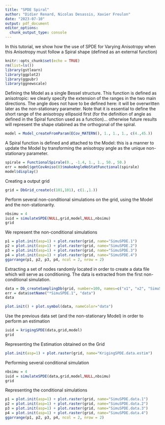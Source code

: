 ```yaml
---
title: "SPDE Spiral"
author: "Didier Renard, Nicolas Desassis, Xavier Freulon"
date: "2023-07-10"
output: pdf_document
editor_options: 
  chunk_output_type: console
---
```

<!-- SUMMARY: Perform Estimation with non-stationary covariance (anisotropy following a spiral) in the framework of SPDE  -->

<!-- CATEGORY: SPDE -->

In this tutorial, we show how the use of SPDE for Varying Anisotropy when this Anisotropy must follow a Spiral shape (defined as an external function)

```r
knitr::opts_chunk$set(echo = TRUE)
rm(list=ls())
library(gstlearn)
library(ggplot2)
library(ggpubr)
library(ggnewscale)
```

Defining the Model as a single Bessel structure. This function is defined as anisotropic: we clearly specify the extension of the ranges in the two main directions. The angle does not have to be defined here: it will be overwritten later as the non-stationary parameter. Note that it is essential to define the short range of the anisotropy ellipsoid first (for the definition of angle as defined in the Spiral function used as a function)... otherwise future results will represent the shape otabined as the orthogonal of the spiral.

```r
model = Model_createFromParam(ECov_MATERN(), 1., 1., 1., c(4.,45.))
```

A Spiral function is defined and attached to the Model: this is a manner to update the Model by transforming the anisotropy angle as the unique non-stationary parameter.

```r
spirale = FunctionalSpirale(0., -1.4, 1., 1., 50., 50.)
err = model$getCovAniso(0)$makeAngleNoStatFunctional(spirale)
model$display()
```

Creating a output grid

```r
grid = DbGrid_create(c(101,101), c(1.,1.)) 
```

Perform several non-conditional simulations on the grid, using the Model and the non-stationarity.

```r
nbsimu = 4
iuid = simulateSPDE(NULL,grid,model,NULL,nbsimu)
grid
```

We represent the non-conditional simulations

```r
p1 = plot.init(asp=1) + plot.raster(grid, name="SimuSPDE.1")
p2 = plot.init(asp=1) + plot.raster(grid, name="SimuSPDE.2")
p3 = plot.init(asp=1) + plot.raster(grid, name="SimuSPDE.3")
p4 = plot.init(asp=1) + plot.raster(grid, name="SimuSPDE.4")
ggarrange(p1, p2, p3, p4, ncol = 2, nrow = 2)
```

Extracting a set of nodes randomly located in order to create a data file which will serve as conditioning. The data is extracted from the first non-conditional simulation.

```r
data = Db_createSamplingDb(grid, number=100, names=c("x1", "x2", "SimuSPDE.1"))
err = data$setName("*SimuSPDE.1", "data")
data
```

```r
plot.init() + plot.symbol(data, nameColor="data")
```

Use the previous data set (and the non-stationary Model) in order to perform an estimation

```r
iuid = krigingSPDE(data,grid,model)
grid
```

Representing the Estimation obtained on the Grid

```r
plot.init(asp=1) + plot.raster(grid, name="KrigingSPDE.data.estim")
```

Performing several conditional simulation

```r
nbsimu = 4
iuid = simulateSPDE(data,grid,model,NULL,nbsimu)
grid
```

Representing the conditional simulations

```r
p1 = plot.init(asp=1) + plot.raster(grid, name="SimuSPDE.data.1")
p2 = plot.init(asp=1) + plot.raster(grid, name="SimuSPDE.data.2")
p3 = plot.init(asp=1) + plot.raster(grid, name="SimuSPDE.data.3")
p4 = plot.init(asp=1) + plot.raster(grid, name="SimuSPDE.data.4")
ggarrange(p1, p2, p3, p4, ncol = 2, nrow = 2)
```

